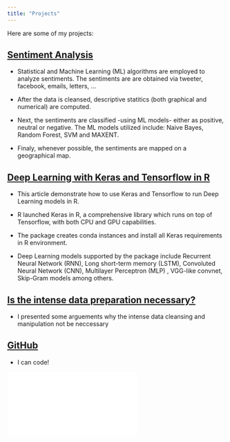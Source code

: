```yaml
---
title: "Projects"
---
```


Here are some of my projects:


## [Sentiment Analysis](https://rwanjohi.shinyapps.io/myprojects/)

- Statistical and Machine Learning (ML) algorithms are employed to analyze sentiments. The sentiments are are obtained via tweeter, facebook, emails, letters, ...

- After the data is cleansed, descriptive statitics (both graphical and numerical) are computed.

- Next, the sentiments are classified -using ML models- either as positive, neutral or negative. The ML models utilized include: Naive Bayes, Random Forest, SVM and MAXENT.

- Finaly, whenever possible, the sentiments are mapped on a geographical map.

## [Deep Learning with Keras and Tensorflow in R](https://www.linkedin.com/pulse/finally-deep-learning-keras-tensorflow-r-richard-wanjohi-ph-d/)

- This article demonstrate how to use Keras and Tensorflow to run Deep Learning models in R.

- R launched Keras in R, a comprehensive library which runs on top of Tensorflow, with both CPU and GPU capabilities. 

- The package creates conda instances and install all Keras requirements in R environment. 

- Deep Learning models supported by the package include Recurrent Neural Network (RNN), Long short-term memory (LSTM), Convoluted Neural Network (CNN), Multilayer Perceptron (MLP) , VGG-like convnet, Skip-Gram models among others.

## [Is the intense data preparation necessary?](https://www.linkedin.com/pulse/significant-project-time-being-spent-data-preparation-wanjohi-ph-d/)

- I presented some arguements why the intense data cleansing and manipulation \textit{may} not be neccessary 

## [GitHub](https://github.com/rwanjohi)

- I can code!

![](abstract.pdf)


